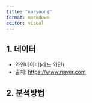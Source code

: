 ```yaml
---
title: "naryoung"
format: markdown
editor: visual
---
```


## 1. 데이터

-   와인데이터(레드 와인)
-   출처: <https://www.naver.com>

## 2. 분석방법
